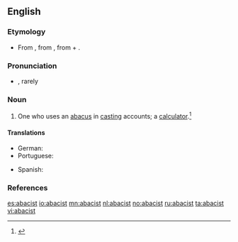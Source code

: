 ==English==

===Etymology===
* From {{etyl|enm}}, from {{etyl|ML.}} {{term|abacista|lang=la}}, from {{term|abacus|lang=la}} + {{term|-ista||-ist|lang=la}}.

===Pronunciation===
* {{a|GenAm}} {{IPA|/ˈæb.ə.sɪst/|/ˈæb.ə.səst/|/ˈæb.ə.kəst/|ə.ˈbæ.kəst/}}, rarely {{IPA|/əˈbɑ.kəst/}}

===Noun===
{{en-noun}}

# One who uses an [[abacus#English|abacus]] in [[casting]] accounts; a [[calculator]].{{defdate|First attested around 1350 to 1470.}}<ref>{{reference-book | last =| first = | authorlink =  | coauthors =  | editor =Brown, Lesley  | others =  | title = The Shorter Oxford English Dictionary | origdate =  | origyear = 1933| origmonth =  | url =  | format =  | accessdate =  | accessyear =  | accessmonth =  | edition = 5th | date =  | year =2003| month =  | publisher =Oxford University Press  | location =Oxford, UK | language =  | id =  | doi = | isbn =978-0-19-860575-7 | lccn = | ol = | pages =2| chapter =  | chapterurl =  | quote =}}</ref>

====Translations====
{{trans-top|One who uses an abacus.}}
* German: {{t-|de|Abakist|m}}
* Portuguese: {{t-|pt|calculador}}
{{trans-mid}}
* Spanish: {{t-|es|abacista|m|f}}
{{trans-bottom}}

===References===
<references/>

[[es:abacist]]
[[io:abacist]]
[[mn:abacist]]
[[nl:abacist]]
[[no:abacist]]
[[ru:abacist]]
[[ta:abacist]]
[[vi:abacist]]